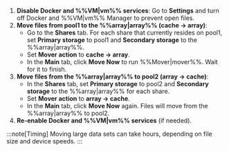 1. **Disable Docker and %%VM|vm%% services**: Go to **Settings** and turn off Docker and %%VM|vm%% Manager to prevent open files.
2. **Move files from pool1 to the %%array|array%% (cache → array)**:
   - Go to the **Shares** tab. For each share that currently resides on pool1, set **Primary storage** to pool1 and **Secondary storage** to the %%array|array%%.
   - Set **Mover action** to **cache → array**.
   - In the **Main** tab, click **Move Now** to run %%Mover|mover%%. Wait for it to finish.
3. **Move files from the %%array|array%% to pool2 (array → cache)**:
   - In the **Shares** tab, set **Primary storage** to pool2 and **Secondary storage** to the %%array|array%% for each share.
   - Set **Mover action** to **array → cache**.
   - In the **Main** tab, click **Move Now** again. Files will move from the %%array|array%% to pool2.
4. **Re-enable Docker and %%VM|vm%% services** (if needed).

:::note[Timing]
Moving large data sets can take hours, depending on file size and device speeds.
:::
